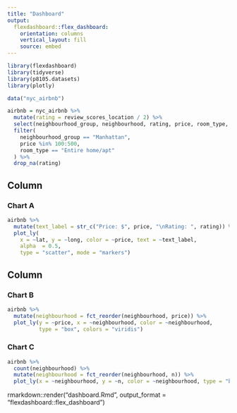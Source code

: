 ```yaml
---
title: "Dashboard"
output: 
  flexdashboard::flex_dashboard:
    orientation: columns
    vertical_layout: fill
    source: embed
---
```


```r
library(flexdashboard)
library(tidyverse)
library(p8105.datasets)
library(plotly)
```

```r
data("nyc_airbnb")

airbnb = nyc_airbnb %>% 
  mutate(rating = review_scores_location / 2) %>% 
  select(neighbourhood_group, neighbourhood, rating, price, room_type, lat, long) %>% 
  filter(
    neighbourhood_group == "Manhattan",
    price %in% 100:500,
    room_type == "Entire home/apt"
  ) %>% 
  drop_na(rating)
```

Column {data-width=650}
-----------------------------------------------------------------------

### Chart A

```r
airbnb %>% 
  mutate(text_label = str_c("Price: $", price, "\nRating: ", rating)) %>% 
  plot_ly(
    x = ~lat, y = ~long, color = ~price, text = ~text_label,
    alpha  = 0.5,
    type = "scatter", mode = "markers")
```

Column {data-width=350}
-----------------------------------------------------------------------

### Chart B

```r
airbnb %>% 
  mutate(neighbourhood = fct_reorder(neighbourhood, price)) %>% 
  plot_ly(y = ~price, x = ~neighbourhood, color = ~neighbourhood, 
          type = "box", colors = "viridis")
```

### Chart C

```r
airbnb %>% 
  count(neighbourhood) %>% 
  mutate(neighbourhood = fct_reorder(neighbourhood, n)) %>% 
  plot_ly(x = ~neighbourhood, y = ~n, color = ~neighbourhood, type = "bar", colors = "viridis")
```


rmarkdown::render("dashboard.Rmd", output_format = "flexdashboard::flex_dashboard")